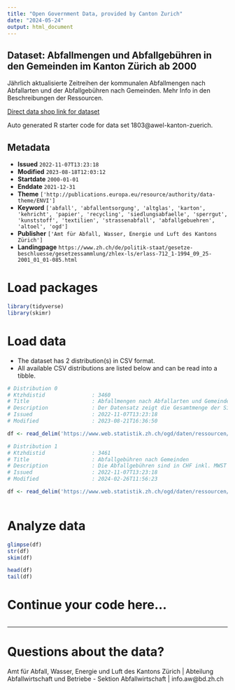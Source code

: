 ```yaml
---
title: "Open Government Data, provided by Canton Zurich"
date: "2024-05-24"
output: html_document
---
```


## Dataset: Abfallmengen und Abfallgebühren in den Gemeinden im Kanton Zürich ab 2000

Jährlich aktualisierte Zeitreihen der kommunalen Abfallmengen nach Abfallarten und der Abfallgebühren nach Gemeinden. Mehr Info in den Beschreibungen der Ressourcen.

[Direct data shop link for dataset](https://www.zh.ch/de/politik-staat/statistik-daten/datenkatalog.html#/datasets/1803@awel-kanton-zuerich)

Auto generated R starter code for data set 1803@awel-kanton-zuerich.

## Metadata

- **Issued** `2022-11-07T13:23:18`
- **Modified** `2023-08-18T12:03:12`
- **Startdate** `2000-01-01`
- **Enddate** `2021-12-31`
- **Theme** `['http://publications.europa.eu/resource/authority/data-theme/ENVI']`
- **Keyword** `['abfall', 'abfallentsorgung', 'altglas', 'karton', 'kehricht', 'papier', 'recycling', 'siedlungsabfaelle', 'sperrgut', 'kunststoff', 'textilien', 'strassenabfall', 'abfallgebuehren', 'altoel', 'ogd']`
- **Publisher** `['Amt für Abfall, Wasser, Energie und Luft des Kantons Zürich']`
- **Landingpage** `https://www.zh.ch/de/politik-staat/gesetze-beschluesse/gesetzessammlung/zhlex-ls/erlass-712_1-1994_09_25-2001_01_01-085.html`


# Load packages

```r

library(tidyverse)
library(skimr)

```

# Load data

-   The dataset has 2 distribution(s) in CSV format.
-   All available CSV distributions are listed below and can be read into a tibble.

```r

# Distribution 0
# Ktzhdistid               : 3460
# Title                    : Abfallmengen nach Abfallarten und Gemeinden
# Description              : Der Datensatz zeigt die Gesamtmenge der Siedlungsabfälle aus Haushalten und Betrieben, die bei der kommunalen Sammlung gesammelt wurden. Direkte Anlieferungen an Kehrichtverbrennungsanlagen und private Entsorgungslösungen, die nicht den kommunalen Weg nutzen, sind nicht enthalten. Die Siedlungsabfälle werden unterteilt in die Abfallarten Kehricht (einschliesslich Sperrgut), zum Recycling bestimmte Abfälle wie Altglas, Papier und Karton, Kunststoffe, Metalle, Altöl, biogene Abfälle sowie Textilien. Zudem werden mineralische Abfälle (Grubengut) erfasst. Seit 2007 werden auch Strassenabfälle aus Strassenwischern und Strassensammlerschlämme erfasst. Werte unter 500 kg werden auf 0 Tonnen abgerundet. Einige Gemeinden stellen nicht für alle Abfallarten Daten zur Verfügung, insbesondere für Kunststoffe und Textilien. Einträge mit (‘NA’) bedeuten, dass diese Abfallart in der Gemeinde nicht gesammelt wird oder keine Mengenangabe erfolgte.
# Issued                   : 2022-11-07T13:23:18
# Modified                 : 2023-08-21T16:36:50

df <- read_delim('https://www.web.statistik.zh.ch/ogd/daten/ressourcen/KTZH_00001803_00003460.csv')

# Distribution 1
# Ktzhdistid               : 3461
# Title                    : Abfallgebühren nach Gemeinden
# Description              : Die Abfallgebühren sind in CHF inkl. MWST angegeben und werden als Abfallgrundgebühr (‘Grundgebuehr’) und Preis pro 35-Liter-Gebührensack (‘35-L-Sack’) ausgewiesen. Die Gebühren gelten für Privathaushalte. Die ‘Grundgebuehr’ gilt pro Kalenderjahr und wird zur Vergleichbarkeit von den Gemeinden auf eine Gebühr für eine 4-Zimmer-Wohnung umgerechnet. Es gibt Ausnahmen, bei denen eine solche Umrechnung nicht vorgenommen wird. Diese Fälle werden mit ‘0’ erfasst. Ebenso mit ‘0’ erfasst sind Gemeinden, wo keine Grundgebühr erhoben wird.
# Issued                   : 2022-11-07T13:23:18
# Modified                 : 2024-02-26T11:56:23

df <- read_delim('https://www.web.statistik.zh.ch/ogd/daten/ressourcen/KTZH_00001803_00003461.csv')



```

# Analyze data

```r

glimpse(df)
str(df)
skim(df)

head(df)
tail(df)

```

# Continue your code here...

```r

```

------------------------------------------------------------------------

# Questions about the data?

Amt für Abfall, Wasser, Energie und Luft des Kantons Zürich | Abteilung Abfallwirtschaft und Betriebe - Sektion Abfallwirtschaft | info.aw@bd.zh.ch
